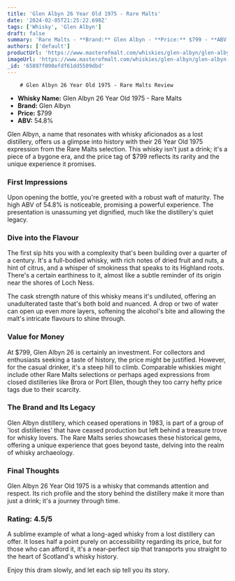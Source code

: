 ```yaml
---
title: 'Glen Albyn 26 Year Old 1975 - Rare Malts'
date: '2024-02-05T21:25:22.698Z'
tags: ['Whisky', 'Glen Albyn']
draft: false
summary: 'Rare Malts - **Brand:** Glen Albyn - **Price:** $799 - **ABV:** 54.8%  Glen Albyn, a name that resonates with whisky aficionados a...'
authors: ['default']
productUrl: 'https://www.masterofmalt.com/whiskies/glen-albyn/glen-albyn-1975-26-year-old-whisky/'
imageUrl: 'https://www.masterofmalt.com/whiskies/glen-albyn/glen-albyn-1975-26-year-old-whisky.jpg'
_id: '65897f098efdf61dd5509dbd'
---
```


        # Glen Albyn 26 Year Old 1975 - Rare Malts Review

- **Whisky Name:** Glen Albyn 26 Year Old 1975 - Rare Malts
- **Brand:** Glen Albyn
- **Price:** $799
- **ABV:** 54.8%

Glen Albyn, a name that resonates with whisky aficionados as a lost distillery, offers us a glimpse into history with their 26 Year Old 1975 expression from the Rare Malts selection. This whisky isn't just a drink; it's a piece of a bygone era, and the price tag of $799 reflects its rarity and the unique experience it promises.

### First Impressions

Upon opening the bottle, you're greeted with a robust waft of maturity. The high ABV of 54.8% is noticeable, promising a powerful experience. The presentation is unassuming yet dignified, much like the distillery's quiet legacy.

### Dive into the Flavour

The first sip hits you with a complexity that's been building over a quarter of a century. It's a full-bodied whisky, with rich notes of dried fruit and nuts, a hint of citrus, and a whisper of smokiness that speaks to its Highland roots. There's a certain earthiness to it, almost like a subtle reminder of its origin near the shores of Loch Ness.

The cask strength nature of this whisky means it's undiluted, offering an unadulterated taste that's both bold and nuanced. A drop or two of water can open up even more layers, softening the alcohol's bite and allowing the malt's intricate flavours to shine through.

### Value for Money

At $799, Glen Albyn 26 is certainly an investment. For collectors and enthusiasts seeking a taste of history, the price might be justified. However, for the casual drinker, it's a steep hill to climb. Comparable whiskies might include other Rare Malts selections or perhaps aged expressions from closed distilleries like Brora or Port Ellen, though they too carry hefty price tags due to their scarcity.

### The Brand and Its Legacy

Glen Albyn distillery, which ceased operations in 1983, is part of a group of 'lost distilleries' that have ceased production but left behind a treasure trove for whisky lovers. The Rare Malts series showcases these historical gems, offering a unique experience that goes beyond taste, delving into the realm of whisky archaeology.

### Final Thoughts

Glen Albyn 26 Year Old 1975 is a whisky that commands attention and respect. Its rich profile and the story behind the distillery make it more than just a drink; it's a journey through time.

### Rating: 4.5/5

A sublime example of what a long-aged whisky from a lost distillery can offer. It loses half a point purely on accessibility regarding its price, but for those who can afford it, it's a near-perfect sip that transports you straight to the heart of Scotland's whisky history.

Enjoy this dram slowly, and let each sip tell you its story.
